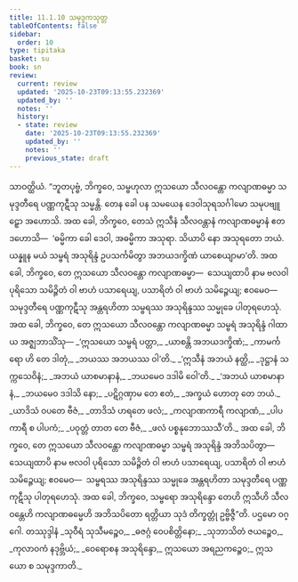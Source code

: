 ```yaml
---
title: 11.1.10 သမုဒ္ဒကသုတ္တ
tableOfContents: false
sidebar:
  order: 10
type: tipitaka
basket: su
book: sn
review:
  current: review
  updated: '2025-10-23T09:13:55.232369'
  updated_by: ''
  notes: ''
  history:
  - state: review
    date: '2025-10-23T09:13:55.232369'
    updated_by: ''
    notes: ''
    previous_state: draft
---
```



<ReviewStatus review={frontmatter.review} showDetails={true} />

<HypothesisAnnotation frontmatter={frontmatter} />

<DynamicBreadcrumb />

<Division number="256" book="sn" e="ch" v="18" p="318">

<Paragraph number="1603" book="sn">
သာဝတ္ထိယံ. “ဘူတပုဗ္ဗံ, ဘိက္ခဝေ, သမ္ဗဟုလာ ဣသယော သီလဝန္တော ကလျာဏဓမ္မာ သမုဒ္ဒတီရေ ပဏ္ဏကုဋီသု သမ္မန္တိ. တေန ခေါ ပန သမယေန ဒေဝါသုရသင်္ဂါမော သမုပဗျူဠှော အဟောသိ. အထ ခေါ, ဘိက္ခဝေ, တေသံ ဣသီနံ သီလဝန္တာနံ ကလျာဏဓမ္မာနံ ဧတဒဟောသိ—  ‘ဓမ္မိကာ ခေါ ဒေဝါ, အဓမ္မိကာ အသုရာ. သိယာပိ နော အသုရတော ဘယံ. ယန္နူန မယံ သမ္ဗရံ အသုရိန္ဒံ ဥပသင်္ကမိတွာ အဘယဒက္ခိဏံ ယာစေယျာမာ’တိ. အထ ခေါ, ဘိက္ခဝေ, တေ ဣသယော သီလဝန္တော ကလျာဏဓမ္မာ—  သေယျထာပိ နာမ ဗလဝါ ပုရိသော သမိဉ္ဇိတံ ဝါ ဗာဟံ ပသာရေယျ, ပသာရိတံ ဝါ ဗာဟံ သမိဉ္ဇေယျ; ဧဝမေဝ—  သမုဒ္ဒတီရေ ပဏ္ဏကုဋီသု အန္တရဟိတာ သမ္ဗရဿ အသုရိန္ဒဿ သမ္မုခေ ပါတုရဟေသုံ. အထ ခေါ, ဘိက္ခဝေ, တေ ဣသယော သီလဝန္တော ကလျာဏဓမ္မာ သမ္ဗရံ အသုရိန္ဒံ ဂါထာယ အဇ္ဈဘာသိံသု—
</Paragraph>

<Paragraph number="1604" type="verses" book="sn">
_‘ဣသယော သမ္ဗရံ ပတ္တာ,_  
_ယာစန္တိ အဘယဒက္ခိဏံ;_  
_ကာမင်္ကရော ဟိ တေ ဒါတုံ,_  
_ဘယဿ အဘယဿ ဝါ’တိ._  

</Paragraph>

<Paragraph number="1605" type="verses" book="sn">
_‘ဣသီနံ အဘယံ နတ္ထိ,_  
_ဒုဋ္ဌာနံ သက္ကသေဝိနံ;_  
_အဘယံ ယာစမာနာနံ,_  
_ဘယမေဝ ဒဒါမိ ဝေါ’တိ._  

</Paragraph>

<Paragraph number="1606" type="verses" book="sn">
_‘အဘယံ ယာစမာနာနံ,_  
_ဘယမေဝ ဒဒါသိ နော;_  
_ပဋိဂ္ဂဏှာမ တေ ဧတံ,_  
_အက္ခယံ ဟောတု တေ ဘယံ._  

</Paragraph>

<Paragraph number="1607" type="verses" book="sn">
_ယာဒိသံ ဝပတေ ဗီဇံ,_  
_တာဒိသံ ဟရတေ ဖလံ;_  
_ကလျာဏကာရီ ကလျာဏံ,_  
_ပါပကာရီ စ ပါပကံ;_  
_ပဝုတ္တံ တာတ တေ ဗီဇံ,_  
_ဖလံ ပစ္စနုဘောဿသီ’တိ._  

</Paragraph>

<Paragraph number="1608" book="sn">
အထ ခေါ, ဘိက္ခဝေ, တေ ဣသယော သီလဝန္တော ကလျာဏဓမ္မာ သမ္ဗရံ အသုရိန္ဒံ အဘိသပိတွာ—  သေယျထာပိ နာမ ဗလဝါ ပုရိသော သမိဉ္ဇိတံ ဝါ ဗာဟံ ပသာရေယျ, ပသာရိတံ ဝါ ဗာဟံ သမိဉ္ဇေယျ; ဧဝမေဝ—  သမ္ဗရဿ အသုရိန္ဒဿ သမ္မုခေ အန္တရဟိတာ သမုဒ္ဒတီရေ ပဏ္ဏကုဋီသု ပါတုရဟေသုံ. အထ ခေါ, ဘိက္ခဝေ, သမ္ဗရော အသုရိန္ဒော တေဟိ ဣသီဟိ သီလဝန္တေဟိ ကလျာဏဓမ္မေဟိ အဘိသပိတော ရတ္တိယာ သုဒံ တိက္ခတ္တုံ ဥဗ္ဗိဇ္ဇီ”တိ.

</Paragraph>
</Division>

<Paragraph number="1609" type="center" book="sn">
ပဌမော ဝဂ္ဂေါ.



</Paragraph>

<Paragraph number="1610" type="center" book="sn">
တဿုဒ္ဒါနံ


</Paragraph>

<Paragraph number="1611" type="verses" book="sn">
_သုဝီရံ သုသီမဉ္စေဝ,_  
_ဓဇဂ္ဂံ ဝေပစိတ္တိနော;_  
_သုဘာသိတံ ဇယဉ္စေဝ,_  
_ကုလာဝကံ နဒုဗ္ဘိယံ;_  
_ဝေရောစန အသုရိန္ဒော,_  
ဣသယော အရညကဉ္စေဝ;_  
ဣသယော စ သမုဒ္ဒကာတိ._
</Paragraph>